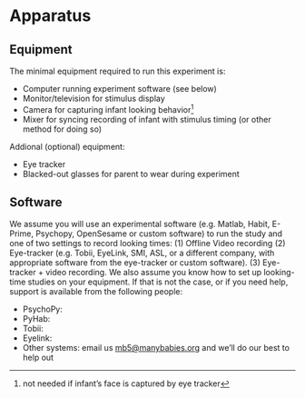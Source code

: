 # Apparatus {#participants}

## Equipment

The minimal equipment required to run this experiment is:

-   Computer running experiment software (see below)
-   Monitor/television for stimulus display
-   Camera for capturing infant looking behavior[^apparatus-1]
-   Mixer for syncing recording of infant with stimulus timing (or other method for doing so)

[^apparatus-1]: not needed if infant's face is captured by eye tracker

Addional (optional) equipment:

-   Eye tracker
-   Blacked-out glasses for parent to wear during experiment

## Software

We assume you will use an experimental software (e.g. Matlab, Habit, E-Prime, Psychopy, OpenSesame or custom software) to run the study and one of two settings to record looking times: (1) Offline Video recording (2) Eye-tracker (e.g. Tobii, EyeLink, SMI, ASL, or a different company, with appropriate software from the eye-tracker or custom software). (3) Eye-tracker + video recording. We also assume you know how to set up looking-time studies on your equipment. If that is not the case, or if you need help, support is available from the following people:

-   PsychoPy:
-   PyHab:
-   Tobii:
-   Eyelink:
-   Other systems: email us [mb5\@manybabies.org](mailto:mb5@manybabies.org) and we’ll do our best to help out
